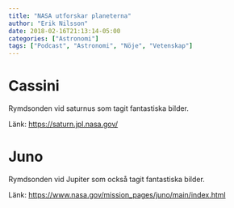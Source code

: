 ```yaml
---
title: "NASA utforskar planeterna"
author: "Erik Nilsson"
date: 2018-02-16T21:13:14-05:00
categories: ["Astronomi"]
tags: ["Podcast", "Astronomi", "Nöje", "Vetenskap"]
---
```


# Cassini

Rymdsonden vid saturnus som tagit fantastiska bilder.

Länk: <https://saturn.jpl.nasa.gov/>


# Juno

Rymdsonden vid Jupiter som också tagit fantastiska bilder.

Länk: <https://www.nasa.gov/mission_pages/juno/main/index.html>
